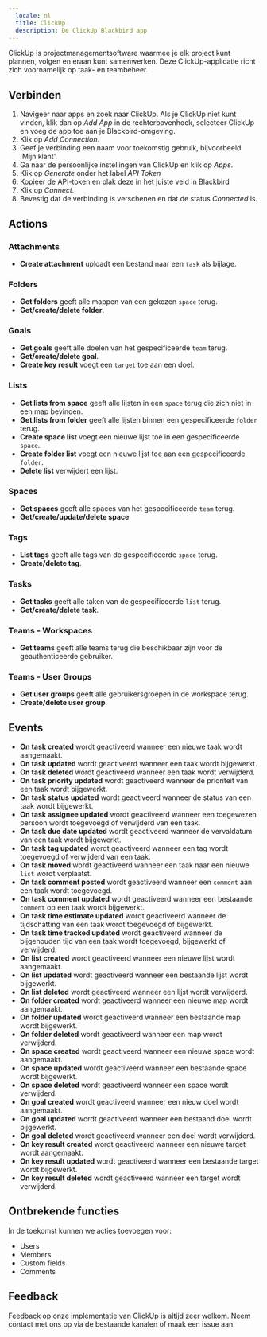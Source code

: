 ```yaml
---
  locale: nl
  title: ClickUp
  description: De ClickUp Blackbird app
---
```


<LinkCard title="View on Github" target="_blank" href="https://github.com/bb-io/ClickUp" icon="github" />

ClickUp is projectmanagementsoftware waarmee je elk project kunt plannen, volgen en eraan kunt samenwerken. Deze ClickUp-applicatie richt zich voornamelijk op taak- en teambeheer.

## Verbinden

1.  Navigeer naar apps en zoek naar ClickUp. Als je ClickUp niet kunt vinden, klik dan op _Add App_ in de rechterbovenhoek, selecteer ClickUp en voeg de app toe aan je Blackbird-omgeving.
2.  Klik op _Add Connection_.
3.  Geef je verbinding een naam voor toekomstig gebruik, bijvoorbeeld 'Mijn klant'.
4.  Ga naar de persoonlijke instellingen van ClickUp en klik op _Apps_.
5.  Klik op _Generate_ onder het label _API Token_
6.  Kopieer de API-token en plak deze in het juiste veld in Blackbird
7.  Klik op _Connect_.
8.  Bevestig dat de verbinding is verschenen en dat de status _Connected_ is.

## Actions

### Attachments

- **Create attachment** uploadt een bestand naar een `task` als bijlage.

### Folders

- **Get folders** geeft alle mappen van een gekozen `space` terug.
- **Get/create/delete folder**.

### Goals

- **Get goals** geeft alle doelen van het gespecificeerde `team` terug.
- **Get/create/delete goal**.
- **Create key result** voegt een `target` toe aan een doel.

### Lists

- **Get lists from space** geeft alle lijsten in een `space` terug die zich niet in een map bevinden.
- **Get lists from folder** geeft alle lijsten binnen een gespecificeerde `folder` terug.
- **Create space list** voegt een nieuwe lijst toe in een gespecificeerde `space`.
- **Create folder list** voegt een nieuwe lijst toe aan een gespecificeerde `folder`.
- **Delete list** verwijdert een lijst.

### Spaces

- **Get spaces** geeft alle spaces van het gespecificeerde `team` terug.
- **Get/create/update/delete space**

### Tags

- **List tags** geeft alle tags van de gespecificeerde `space` terug.
- **Create/delete tag**.

### Tasks

- **Get tasks** geeft alle taken van de gespecificeerde `list` terug.
- **Get/create/delete task**.

### Teams - Workspaces

- **Get teams** geeft alle teams terug die beschikbaar zijn voor de geauthenticeerde gebruiker.

### Teams - User Groups

- **Get user groups** geeft alle gebruikersgroepen in de workspace terug.
- **Create/delete user group**.

## Events

- **On task created** wordt geactiveerd wanneer een nieuwe taak wordt aangemaakt.
- **On task updated** wordt geactiveerd wanneer een taak wordt bijgewerkt.
- **On task deleted** wordt geactiveerd wanneer een taak wordt verwijderd.
- **On task priority updated** wordt geactiveerd wanneer de prioriteit van een taak wordt bijgewerkt.
- **On task status updated** wordt geactiveerd wanneer de status van een taak wordt bijgewerkt.
- **On task assignee updated** wordt geactiveerd wanneer een toegewezen persoon wordt toegevoegd of verwijderd van een taak.
- **On task due date updated** wordt geactiveerd wanneer de vervaldatum van een taak wordt bijgewerkt.
- **On task tag updated** wordt geactiveerd wanneer een tag wordt toegevoegd of verwijderd van een taak.
- **On task moved** wordt geactiveerd wanneer een taak naar een nieuwe `list` wordt verplaatst.
- **On task comment posted** wordt geactiveerd wanneer een `comment` aan een taak wordt toegevoegd.
- **On task comment updated** wordt geactiveerd wanneer een bestaande `comment` op een taak wordt bijgewerkt.
- **On task time estimate updated** wordt geactiveerd wanneer de tijdschatting van een taak wordt toegevoegd of bijgewerkt.
- **On task time tracked updated** wordt geactiveerd wanneer de bijgehouden tijd van een taak wordt toegevoegd, bijgewerkt of verwijderd.
- **On list created** wordt geactiveerd wanneer een nieuwe lijst wordt aangemaakt.
- **On list updated** wordt geactiveerd wanneer een bestaande lijst wordt bijgewerkt.
- **On list deleted** wordt geactiveerd wanneer een lijst wordt verwijderd.
- **On folder created** wordt geactiveerd wanneer een nieuwe map wordt aangemaakt.
- **On folder updated** wordt geactiveerd wanneer een bestaande map wordt bijgewerkt.
- **On folder deleted** wordt geactiveerd wanneer een map wordt verwijderd.
- **On space created** wordt geactiveerd wanneer een nieuwe space wordt aangemaakt.
- **On space updated** wordt geactiveerd wanneer een bestaande space wordt bijgewerkt.
- **On space deleted** wordt geactiveerd wanneer een space wordt verwijderd.
- **On goal created** wordt geactiveerd wanneer een nieuw doel wordt aangemaakt.
- **On goal updated** wordt geactiveerd wanneer een bestaand doel wordt bijgewerkt.
- **On goal deleted** wordt geactiveerd wanneer een doel wordt verwijderd.
- **On key result created** wordt geactiveerd wanneer een nieuwe target wordt aangemaakt.
- **On key result updated** wordt geactiveerd wanneer een bestaande target wordt bijgewerkt.
- **On key result deleted** wordt geactiveerd wanneer een target wordt verwijderd.

## Ontbrekende functies

In de toekomst kunnen we acties toevoegen voor:

- Users
- Members
- Custom fields
- Comments

## Feedback

Feedback op onze implementatie van ClickUp is altijd zeer welkom. Neem contact met ons op via de bestaande kanalen of maak een issue aan.